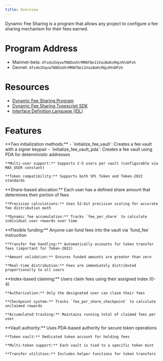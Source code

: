 ```yaml
---
title: Overview
---
```


Dynamic Fee Sharing is a program that allows any project to configure a fee sharing mechanism for their fees earned.

# Program Address

- Mainnet-beta: `dfsdo2UqvwfN8DuUVrMRNfQe11VaiNoKcMqLHVvDPzh`
- Devnet: `dfsdo2UqvwfN8DuUVrMRNfQe11VaiNoKcMqLHVvDPzh`

# Resources

- [Dynamic Fee Sharing Program](https://github.com/MeteoraAg/dynamic-fee-sharing)
- [Dynamic Fee Sharing Typescript SDK](https://github.com/MeteoraAg/dynamic-fee-sharing-sdk)
- [Interface Definition Language (IDL)](https://github.com/MeteoraAg/dynamic-fee-sharing-sdk/blob/main/src/idl/idl.json)

# Features

<CardGroup cols={1}>
  <Card title="Dynamic Fee Vault Creation" icon="vault" iconType="solid">
    **Two initialization methods:**
    - `initialize_fee_vault`: Creates a fee vault with a signer keypair
    - `initialize_fee_vault_pda`: Creates a fee vault using PDA for deterministic addresses
    
    **Multi-user support:** Supports 2-5 users per vault (configurable via MAX_USER constant)
    
    **Token compatibility:** Supports both SPL Token and Token-2022 standards
  </Card>
  
  <Card title="Proportional Fee Distribution System" icon="chart-pie" iconType="solid">
    **Share-based allocation:** Each user has a defined share amount that determines their portion of fees
    
    **Precision calculations:** Uses 52-bit precision scaling for accurate fee distribution math
    
    **Dynamic fee accumulation:** Tracks `fee_per_share` to calculate individual user rewards over time
  </Card>
  
  <Card title="Fee Funding Mechanism" icon="money-bill-wave" iconType="solid">
    **Flexible funding:** Anyone can fund fees into the vault via `fund_fee` instruction
    
    **Transfer fee handling:** Automatically accounts for token transfer fees (important for Token-2022)
    
    **Amount validation:** Ensures funded amounts are greater than zero
    
    **Real-time distribution:** Fees are immediately distributed proportionally to all users
  </Card>
  
  <Card title="Individual Fee Claiming" icon="hand-holding-dollar" iconType="solid">
    **Index-based claiming:** Users claim fees using their assigned index (0-4)
    
    **Authorization:** Only the designated user can claim their fees
    
    **Checkpoint system:** Tracks `fee_per_share_checkpoint` to calculate unclaimed rewards
    
    **Accumulated tracking:** Maintains running total of claimed fees per user
  </Card>
  
  <Card title="Token Management" icon="coins" iconType="solid">
    **Vault authority:** Uses PDA-based authority for secure token operations
    
    **Token vault:** Dedicated token account for holding fees
    
    **Multi-token support:** Each vault is tied to a specific token mint
    
    **Transfer utilities:** Includes helper functions for token transfers
  </Card>
</CardGroup>